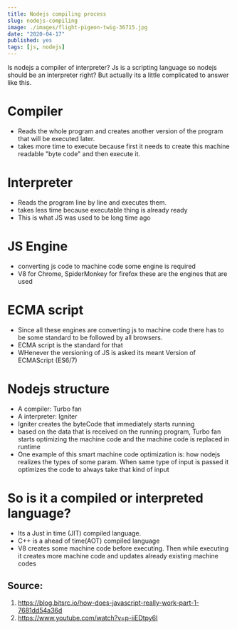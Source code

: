 ```yaml
---
title: Nodejs compiling process
slug: nodejs-compiling
image: ./images/flight-pigeon-twig-36715.jpg
date: "2020-04-17"
published: yes
tags: [js, nodejs]
---
```



Is nodejs a compiler of interpreter? Js is a scripting language so nodejs should be an interpreter right? But actually its a little complicated to answer like this.

# Compiler

- Reads the whole program and creates another version of the program that will be executed later.
- takes more time to execute because first it needs to create this machine readable "byte code" and then execute it.

# Interpreter

- Reads the program line by line and executes them.
- takes less time because executable thing is already ready
- This is what JS was used to be long time ago

# JS Engine

- converting js code to machine code some engine is required
- V8 for Chrome, SpiderMonkey for firefox these are the engines that are used

# ECMA script

- Since all these engines are converting js to machine code there has to be some standard to be followed by all browsers.
- ECMA script is the standard for that
- WHenever the versioning of JS is asked its meant Version of ECMAScript (ES6/7)

# Nodejs structure

- A compiler: Turbo fan
- A interpreter: Igniter
- Igniter creates the byteCode that immediately starts running
- based on the data that is received on the running program, Turbo fan starts optimizing the machine code and the machine code is replaced in runtime
- One example of this smart machine code optimization is: how nodejs realizes the types of some param. When same type of input is passed it optimizes the code to always take that kind of input

# So is it a compiled or interpreted language?

- Its a Just in time (JIT) compiled language.
- C++ is a ahead of time(AOT) compiled language
- V8 creates some machine code before executing. Then while executing it creates more machine code and updates already existing machine codes

## Source:

1. https://blog.bitsrc.io/how-does-javascript-really-work-part-1-7681dd54a36d
2. https://www.youtube.com/watch?v=p-iiEDtpy6I
